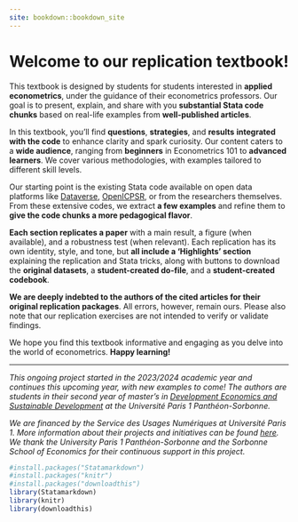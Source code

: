 ```yaml
--- 
site: bookdown::bookdown_site
---
```

# Welcome to our replication textbook! {-}

This textbook is designed by students for students interested in **applied econometrics**, under the guidance of their econometrics professors. Our goal is to present, explain, and share with you **substantial Stata code chunks** based on real-life examples from **well-published articles**.

In this textbook, you'll find **questions**, **strategies**, and **results** **integrated with the code** to enhance clarity and spark curiosity. Our content caters to a **wide audience**, ranging from **beginners** in Econometrics 101 to **advanced learners**. We cover various methodologies, with examples tailored to different skill levels.

Our starting point is the existing Stata code available on open data platforms like <a href="https://dataverse.harvard.edu/" target="_blank">Dataverse</a>,  <a href="https://www.openicpsr.org/openicpsr/" target="_blank">OpenICPSR</a>, or from the researchers themselves. From these extensive codes, we extract **a few examples** and refine them to **give the code chunks a more pedagogical flavor**. 

**Each section replicates a paper** with a main result, a figure (when available), and a robustness test (when relevant). Each replication has its own identity, style, and tone, but **all include a 'Highlights' section** explaining the replication and Stata tricks, along with buttons to download the **original datasets**, a **student-created do-file**, and a **student-created codebook**.

**We are deeply indebted to the authors of the cited articles for their original replication packages**. All errors, however, remain ours. Please also note that our replication exercises are not intended to verify or validate findings.

We hope you find this textbook informative and engaging as you delve into the world of econometrics. **Happy learning!**

*********

*This ongoing project started in the 2023/2024 academic year and continues this upcoming year, with new examples to come! The authors are students in their second year of master's in <a href="https://economie-master-developmenteconomics.pantheonsorbonne.fr/" target="_blank">Development Economics and Sustainable Development</a> at the Université Paris 1 Panthéon-Sorbonne.*

*We are financed by the Service des Usages Numériques at Université Paris 1. More information about their projects and initiatives can be found <a href="https://pedagogie-numerique.pantheonsorbonne.fr/projets/appels-projets" target="_blank">here</a>. We thank the University Paris 1 Panthéon-Sorbonne and the Sorbonne School of Economics for their continuous support in this project.*





```r
#install.packages("Statamarkdown")
#install.packages("knitr")
#install.packages("downloadthis")
library(Statamarkdown)
library(knitr)
library(downloadthis)
```

